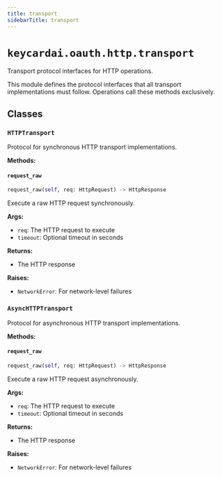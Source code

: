 ```yaml
---
title: transport
sidebarTitle: transport
---
```


# `keycardai.oauth.http.transport`


Transport protocol interfaces for HTTP operations.

This module defines the protocol interfaces that all transport implementations
must follow. Operations call these methods exclusively.


## Classes

### `HTTPTransport`


Protocol for synchronous HTTP transport implementations.


**Methods:**

#### `request_raw`

```python
request_raw(self, req: HttpRequest) -> HttpResponse
```

Execute a raw HTTP request synchronously.

**Args:**
- `req`: The HTTP request to execute
- `timeout`: Optional timeout in seconds

**Returns:**
- The HTTP response

**Raises:**
- `NetworkError`: For network-level failures


### `AsyncHTTPTransport`


Protocol for asynchronous HTTP transport implementations.


**Methods:**

#### `request_raw`

```python
request_raw(self, req: HttpRequest) -> HttpResponse
```

Execute a raw HTTP request asynchronously.

**Args:**
- `req`: The HTTP request to execute
- `timeout`: Optional timeout in seconds

**Returns:**
- The HTTP response

**Raises:**
- `NetworkError`: For network-level failures


